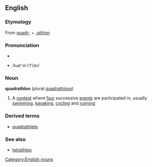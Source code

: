 {{wikipedia}}
==English==
===Etymology===
From [[quadr-]] + [[-athlon]]

===Pronunciation===
*{{IPA|/kwɒˈdræθlɒn/ (''UK'')}}
*{{SAMPA}} /<tt>kwQ"dr{TlQn</tt>/

===Noun===
'''quadrathlon''' (plural [[quadrathlons]])
#{{sports}} A [[contest]] where [[four]] successive [[events]] are participated in, usually [[swimming]], [[kayaking]], [[cycling]] and [[running]]

===Derived terms===
*[[quadrathlete]]

===See also===
*[[tetrathlon]]

[[Category:English nouns]]